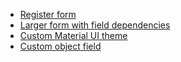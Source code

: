 - [Register form](https://codesandbox.io/s/zodform-docs-basic-p9vl18?file=/src/App.tsx)
- [Larger form with field dependencies](https://codesandbox.io/s/zodform-docs-conference-reg-rrrk0c?file=/src/App.tsx)
- [Custom Material UI theme](https://codesandbox.io/s/zodform-docs-custom-theme-zi3l9q?file=/src/app.tsx)
- [Custom object field](https://codesandbox.io/s/rough-moon-2m7vhn?file=/src/App.tsx)
